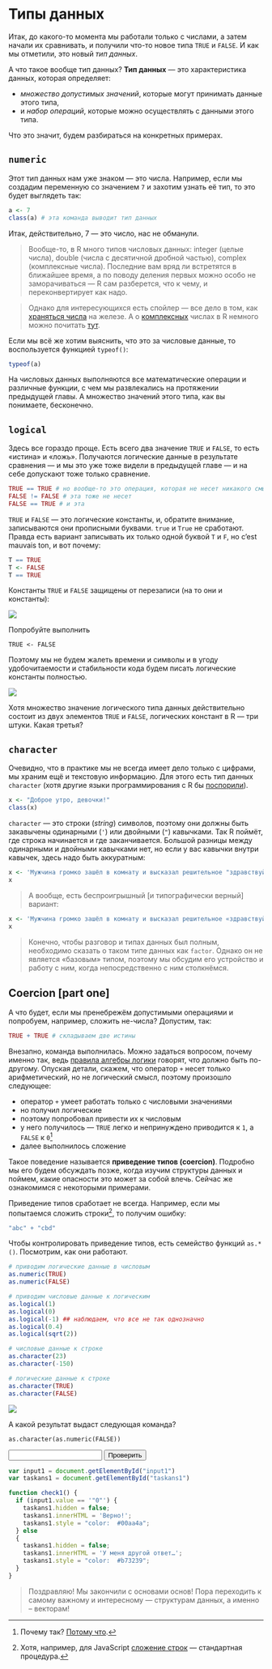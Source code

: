 # Типы данных

Итак, до какого-то момента мы работали только с числами, а затем начали их сравнивать, и получили что-то новое типа `TRUE` и `FALSE`. И как мы отметили, это новый _тип данных_.

А что такое вообще тип данных? **Тип данных** --- это характеристика данных, которая определяет:

* *множество допустимых значений*, которые могут принимать данные этого типа,
* и *набор операций*, которые можно осуществлять с данными этого типа.

Что это значит, будем разбираться на конкретных примерах.


## `numeric`
Этот тип данных нам уже знаком --- это числа. Например, если мы создадим переменную со значением `7` и захотим узнать её тип, то это будет выглядеть так:

```r
a <- 7
class(a) # эта команда выводит тип данных
```
Итак, действительно, $7$ --- это число, нас не обманули.

> Вообще-то, в R много типов числовых данных: integer (целые числа), double (числа с десятичной дробной частью), complex (комплексные числа). Последние вам вряд ли встретятся в ближайшее время, а по поводу деления первых можно особо не заморачиваться --- R сам разберется, что к чему, и переконвертирует как надо.

> Однако для интересующихся есть спойлер --- все дело в том, как [храняться числа]() на железе. А о [комплексных]() числах в R немного можно почитать [тут](http://www.r-tutor.com/r-introduction/basic-data-types/complex).

Если мы всё же хотим выяснить, что это за числовые данные, то воспользуется функцией `typeof()`:

```r
typeof(a)
```

На числовых данных выполняются все математические операции и различные функции, с чем мы развлекались на протяжении предыдущей главы. А множество значений этого типа, как вы понимаете, бесконечно.


## `logical`
Здесь все гораздо проще. Есть всего два значение `TRUE` и `FALSE`, то есть «истина» и «ложь». Получаются логические данные в результате сравнения --- и мы это уже тоже видели в предыдущей главе --- и на себе допускают тоже только сравнение.

```r
TRUE == TRUE # но вообще-то это операция, которая не несет никакого смысла
FALSE != FALSE # эта тоже не несет
FALSE == TRUE # и эта
```
`TRUE` и `FALSE` --- это логические константы, и, обратите внимание, записываются они прописными буквами. `true` и `True` не сработают. Правда есть вариант записывать их только одной буквой `T` и `F`, но c'est mauvais ton, и вот почему:

```r
T == TRUE
T <- FALSE
T == TRUE
```

Константы `TRUE` и `FALSE` защищены от перезаписи (на то они и константы):

<img class="taskimg" src="img/code.png">
<div class="task">
Попробуйте выполнить
```
TRUE <- FALSE
```
</div>

Поэтому мы не будем жалеть времени и символы и в угоду удобочитаемости и стабильности кода будем писать логические константы полностью.

<img class="taskimg" src="img/question.png">
<div class="task">
Хотя множество значение логического типа данных действительно состоит из двух элементов `TRUE` и `FALSE`, логических констант в R --- три штуки. Какая третья?
</div>


## `character`
Очевидно, что в практике мы не всегда имеет дело только с цифрами, мы храним ещё и текстовую информацию. Для этого есть тип данных `character` (хотя другие языки программирования с R бы [поспорили]()).

```r
x <- "Доброе утро, девочки!"
class(x)
```
`character` --- это строки (*string*) символов, поэтому они должны быть закавычены одинарными (`'`) или двойными (`"`) кавычками. Так R поймёт, где строка начинается и где заканчивается. Большой разницы между одинарными и двойными кавычками нет, но если у вас кавычки внутри кавычек, здесь надо быть аккуратным:

```r
x <- 'Мужчина громко зашёл в комнату и высказал решительное "здравствуйте"'
x
```

> А вообще, есть беспроигрышный [и типографически верный] вариант:
```r
x <- 'Мужчина громко зашёл в комнату и высказал решительное «здравствуйте»'
x
```

> Конечно, чтобы разговор и типах данных был полным, необходимо сказать о таком типе данных как `factor`. Однако он не является «базовым» типом, поэтому мы обсудим его устройство и работу с ним, когда непосредственно с ним столкнёмся.

## Coercion [part one]

А что будет, если мы пренебрежём допустимыми операциями и попробуем, например, сложить не-числа? Допустим, так:

```r
TRUE + TRUE # складываем две истины
```

Внезапно, команда выполнилась. Можно задаться вопросом, почему именно так, ведь [правила алгебры логики]() говорят, что должно быть по-другому. Опуская детали, скажем, что оператор `+` несет только арифметический, но не логический смысл, поэтому произошло следующее:

* оператор `+` умеет работать только с числовыми значениями
* но получил логические
* поэтому попробовал привести их к числовым
* у него получилось --- `TRUE` легко и непринуждено приводится к `1`, а `FALSE` к `0`[^1]
* далее выполнилось сложение

Такое поведение называется **приведение типов (coercion)**. Подробно мы его будем обсуждать позже, когда изучим структуры данных и поймем, какие опасности это может за собой влечь. Сейчас же ознакомимся с некоторыми примерами.

Приведение типов сработает не всегда. Например, если мы попытаемся сложить строки[^2], то получим ошибку:

```r
"abc" + "cbd"
```

Чтобы контролировать приведение типов, есть семейство функций `as.*()`. Посмотрим, как они работают.

```r
# приводим логические данные в числовым
as.numeric(TRUE)
as.numeric(FALSE)

# приводим числовые данные к логическим
as.logical(1)
as.logical(0)
as.logical(-1) ## наблюдаем, что все не так однозначно
as.logical(0.4)
as.logical(sqrt(2))

# числовые данные к строке
as.character(23)
as.character(-150)

# логические данные к строке
as.character(TRUE)
as.character(FALSE)
```

<img class="taskimg" src="img/code.png">
<div class="task">
А какой результат выдаст следующая команда?
```
as.character(as.numeric(FALSE))
```

<div class="autocheck">
<input class="taskinput" id="input1" type="text">
<input class="taskcheck" type="button" value="Проверить" onClick="check1()">
<div class="taskans" id="taskans1" hidden></div>
</div>

</div>

```js
var input1 = document.getElementById("input1")
var taskans1 = document.getElementById("taskans1")

function check1() {
  if (input1.value == '"0"') {
    taskans1.hidden = false;
    taskans1.innerHTML = 'Верно!';
    taskans1.style = "color:  #00aa4a";
  } else
  {
    taskans1.hidden = false;
    taskans1.innerHTML = 'У меня другой ответ…';
    taskans1.style = "color:  #b73239";
  }
}
```


> Поздравляю! Мы закончили с основами основ! Пора переходить к самому важному и интересному --- структурам данных, а именно -- векторам!


[^1]: Почему так? [Потому что]().
[^2]: Хотя, например, для JavaScript [сложение строк](https://learn.javascript.ru/operators#slozhenie-strok-pri-pomoschi-binarnogo) --- стандартная процедура.